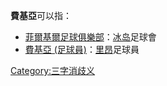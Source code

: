 '''費基亞'''可以指：
*[[菲爾基爾足球俱樂部|菲爾基爾足球俱樂部]]：[[冰岛|冰岛]]足球會
*[[費基亞_(足球員)|費基亞 (足球員)]]：[[奧林匹克里昂|里昂]]足球員
{{disambig}}
[[Category:三字消歧义|Category:三字消歧义]]